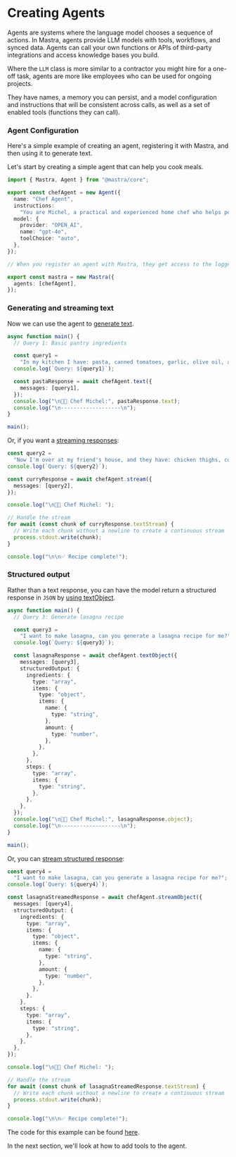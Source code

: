 # Creating Agents

Agents are systems where the language model chooses a sequence of actions.  In Mastra, agents provide LLM models with tools, workflows, and synced data. Agents can call your own functions or APIs of third-party integrations and access knowledge bases you build.

Where the `LLM` class is more similar to a contractor you might hire for a one-off task, agents are more like employees who can be used for ongoing projects. 

They have names, a memory you can persist, and a model configuration and instructions that will be consistent across calls, as well as a set of enabled tools (functions they can call).

### Agent Configuration

Here's a simple example of creating an agent, registering it with Mastra, and then using it to generate text.

Let's start by creating a simple agent that can help you cook meals.

```ts showLineNumbers {17} copy
import { Mastra, Agent } from "@mastra/core";

export const chefAgent = new Agent({
  name: "Chef Agent",
  instructions:
    "You are Michel, a practical and experienced home chef who helps people cook great meals with whatever ingredients they have available. Your first priority is understanding what ingredients and equipment the user has access to, then suggesting achievable recipes. You explain cooking steps clearly and offer substitutions when needed, maintaining a friendly and encouraging tone throughout.",
  model: {
    provider: "OPEN_AI",
    name: "gpt-4o",
    toolChoice: "auto",
  },
});

// When you register an agent with Mastra, they get access to the logger and any configured tools or integrations, as we will explore in the following sections.

export const mastra = new Mastra({
  agents: [chefAgent],
});
```

### Generating and streaming text

Now we can use the agent to [generate text](../reference/agents/text.mdx).

```ts showLineNumbers copy
async function main() {
  // Query 1: Basic pantry ingredients

  const query1 =
    "In my kitchen I have: pasta, canned tomatoes, garlic, olive oil, and some dried herbs (basil and oregano). What can I make?";
  console.log(`Query: ${query1}`);

  const pastaResponse = await chefAgent.text({
    messages: [query1],
  });
  console.log("\n👨‍🍳 Chef Michel:", pastaResponse.text);
  console.log("\n-------------------\n");
}

main();
```

Or, if you want a [streaming responses](../reference/agents/stream.mdx):

```ts showLineNumbers copy
const query2 =
  "Now I'm over at my friend's house, and they have: chicken thighs, coconut milk, sweet potatoes, and some curry powder.";
console.log(`Query: ${query2}`);

const curryResponse = await chefAgent.stream({
  messages: [query2],
});

console.log("\n👨‍🍳 Chef Michel: ");

// Handle the stream
for await (const chunk of curryResponse.textStream) {
  // Write each chunk without a newline to create a continuous stream
  process.stdout.write(chunk);
}

console.log("\n\n✅ Recipe complete!");
```

### Structured output

Rather than a text response, you can have the model return a structured response in `JSON` by [using textObject](../reference/agents/textObject.mdx).

```ts showLineNumbers copy
async function main() {
  // Query 3: Generate lasagna recipe

  const query3 =
    "I want to make lasagna, can you generate a lasagna recipe for me?";
  console.log(`Query: ${query3}`);

  const lasagnaResponse = await chefAgent.textObject({
    messages: [query3],
    structuredOutput: {
      ingredients: {
        type: "array",
        items: {
          type: "object",
          items: {
            name: {
              type: "string",
            },
            amount: {
              type: "number",
            },
          },
        },
      },
      steps: {
        type: "array",
        items: {
          type: "string",
        },
      },
    },
  });
  console.log("\n👨‍🍳 Chef Michel:", lasagnaResponse.object);
  console.log("\n-------------------\n");
}

main();
```

Or, you can [stream structured response](../reference/agents/streamObject.mdx):

```ts showLineNumbers copy
const query4 =
  "I want to make lasagna, can you generate a lasagna recipe for me?";
console.log(`Query: ${query4}`);

const lasagnaStreamedResponse = await chefAgent.streamObject({
  messages: [query4],
  structuredOutput: {
    ingredients: {
      type: "array",
      items: {
        type: "object",
        items: {
          name: {
            type: "string",
          },
          amount: {
            type: "number",
          },
        },
      },
    },
    steps: {
      type: "array",
      items: {
        type: "string",
      },
    },
  },
});

console.log("\n👨‍🍳 Chef Michel: ");

// Handle the stream
for await (const chunk of lasagnaStreamedResponse.textStream) {
  // Write each chunk without a newline to create a continuous stream
  process.stdout.write(chunk);
}

console.log("\n\n✅ Recipe complete!");
```

The code for this example can be found [here](https://github.com/mastra-ai/mastra/tree/main/examples/agent).

In the next section, we'll look at how to add tools to the agent.
